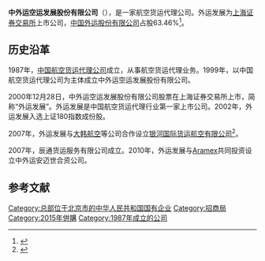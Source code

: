{{Infobox_Company |
  company_name   = 中外运空运发展股份有限公司 |
  company_logo   =  |
  company_type   = [[上市公司|上市公司]]|
  company_slogan = |
  foundation     = |
  location       = [[中国|中国]][[北京|北京]]|
  key_people     = [[董事長|董事長]]：张建卫|
  雇员人数  = |
  industry       = 航空货运代理|
  products       = |
  revenue        = |
  net_income     = |
  parent         = [[中國外運|中國外運]]|
  homepage       = [http://www.sinoair.com/ 中外运空运发展股份有限公司]
}}

'''中外运空运发展股份有限公司'''（{{Sse|600270|name=外运发展|delisted=yes}}），是一家航空货运代理公司。外运发展为[[上海证券交易所|上海证券交易所]]上市公司，[[中国外运股份有限公司|中国外运股份有限公司]]占股63.46%<ref>{{Cite web |url=http://www.sinoair.com/index.php?id=167 |title=中外运空运发展股份有限公司公司简介 |access-date=2013-11-18 |archive-url=https://web.archive.org/web/20140403060228/http://www.sinoair.com/index.php?id=167 |archive-date=2014-04-03 |dead-url=yes }}</ref>。

== 历史沿革 ==
1987年，[[中国航空货运代理公司|中国航空货运代理公司]]成立，从事航空货运代理业务。1999年，以中国航空货运代理公司为主体成立中外运空运发展股份有限公司。

2000年12月28日，中外运空运发展股份有限公司股票在上海证券交易所上市，简称“外运发展”。外运发展是中国航空货运代理行业第一家上市公司。2002年，外运发展入选上证180指数成份股。

2007年，外运发展与[[大韩航空|大韩航空]]等公司合作设立[[银河国际货运航空|银河国际货运航空有限公司]]<ref>{{Cite web |url=http://epaper.jinghua.cn/html/2013-03/23/content_1976900.htm |title=外运发展拟转让银河航空 |access-date=2013-11-18 |archive-date=2015-06-10 |archive-url=https://web.archive.org/web/20150610204043/http://epaper.jinghua.cn/html/2013-03/23/content_1976900.htm |dead-url=yes }}</ref>。

2007年，辰通货运服务有限公司成立。2010年，外运发展与[[Aramex|Aramex]]共同投资设立中外运安迈世合资公司。

== 参考文献 ==
{{reflist}}

[[Category:总部位于北京市的中华人民共和国国有企业|Category:总部位于北京市的中华人民共和国国有企业]]
[[Category:招商局|Category:招商局]]
[[Category:2015年併購|Category:2015年併購]]
[[Category:1987年成立的公司|Category:1987年成立的公司]]